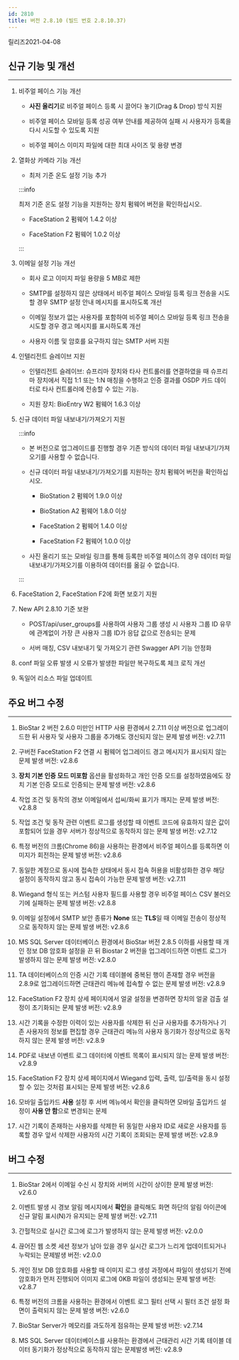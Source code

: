 ```yaml
---
id: 2810
title: 버전 2.8.10 (빌드 번호 2.8.10.37)
---
```


릴리즈<Separator/>2021-04-08

## 신규 기능 및 개선

---

1. 비주얼 페이스 기능 개선

    * **사진 올리기**로 비주얼 페이스 등록 시 끌어다 놓기(Drag & Drop) 방식 지원

    * 비주얼 페이스 모바일 등록 성공 여부 안내를 제공하여 실패 시 사용자가 등록을 다시 시도할 수 있도록 지원

    * 비주얼 페이스 이미지 파일에 대한 최대 사이즈 및 용량 변경

1. 열화상 카메라 기능 개선

    * 최저 기준 온도 설정 기능 추가

    :::info

    최저 기준 온도 설정 기능을 지원하는 장치 펌웨어 버전을 확인하십시오.

    * FaceStation 2 펌웨어 1.4.2 이상

    * FaceStation F2 펌웨어 1.0.2 이상

    :::

1. 이메일 설정 기능 개선

    * 회사 로고 이미지 파일 용량을 5 MB로 제한

    * SMTP를 설정하지 않은 상태에서 비주얼 페이스 모바일 등록 링크 전송을 시도할 경우 SMTP 설정 안내 메시지를 표시하도록 개선

    * 이메일 정보가 없는 사용자를 포함하여 비주얼 페이스 모바일 등록 링크 전송을 시도할 경우 경고 메시지를 표시하도록 개선

    * 사용자 이름 및 암호를 요구하지 않는 SMTP 서버 지원
  
1. 인텔리전트 슬레이브 지원

    * 인텔리전트 슬레이브: 슈프리마 장치와 타사 컨트롤러를 연결하였을 때 슈프리마 장치에서 직접 1:1 또는 1:N 매칭을 수행하고 인증 결과를 OSDP 카드 데이터로 타사 컨트롤러에 전송할 수 있는 기능.

    * 지원 장치: BioEntry W2 펌웨어 1.6.3 이상


1. 신규 데이터 파일 내보내기/가져오기 지원

    :::info

    * 본 버전으로 업그레이드를 진행할 경우 기존 방식의 데이터 파일 내보내기/가져오기를 사용할 수 없습니다.

    * 신규 데이터 파일 내보내기/가져오기를 지원하는 장치 펌웨어 버전을 확인하십시오.

        * BioStation 2 펌웨어 1.9.0 이상

        * BioStation A2 펌웨어 1.8.0 이상

        * FaceStation 2 펌웨어 1.4.0 이상

        * FaceStation F2 펌웨어 1.0.0 이상

    * 사진 올리기 또는 모바일 링크를 통해 등록한 비주얼 페이스의 경우 데이터 파일 내보내기/가져오기를 이용하여 데이터를 옮길 수 없습니다.

    :::

1. FaceStation 2, FaceStation F2에 화면 보호기 지원
  
1. New API 2.8.10 기준 보완

    * POST/api/user_groups를 사용하여 사용자 그룹 생성 시 사용자 그룹 ID 유무에 관계없이 가장 큰 사용자 그룹 ID가 응답 값으로 전송되는 문제

    * 서버 매칭, CSV 내보내기 및 가져오기 관련 Swagger API 기능 안정화
  
1. conf 파일 오류 발생 시 오류가 발생한 파일만 복구하도록 체크 로직 개선
  
1. 독일어 리소스 파일 업데이트

## 주요 버그 수정

---

<BugLists>

1. BioStar 2 버전 2.6.0 미만인 HTTP 사용 환경에서 2.7.11 이상 버전으로 업그레이드한 뒤 사용자 및 사용자 그룹을 추가해도 갱신되지 않는 문제 <Badge>발생 버전: v2.7.11</Badge>

1. 구버전 FaceStation F2 연결 시 펌웨어 업그레이드 경고 메시지가 표시되지 않는 문제 <Badge>발생 버전: v2.8.6</Badge>

1. **장치 기본 인증 모드 미포함** 옵션을 활성화하고 개인 인증 모드를 설정하였음에도 장치 기본 인증 모드로 인증되는 문제 <Badge>발생 버전: v2.8.6</Badge>

1. 작업 조건 및 동작의 경보 이메일에서 섭씨/화씨 표기가 깨지는 문제 <Badge>발생 버전: v2.8.8</Badge>

1. 작업 조건 및 동작 관련 이벤트 로그를 생성할 때 이벤트 코드에 유효하지 않은 값이 포함되어 있을 경우 서버가 정상적으로 동작하지 않는 문제 <Badge>발생 버전: v2.7.12</Badge>

1. 특정 버전의 크롬(Chrome 86)을 사용하는 환경에서 비주얼 페이스를 등록하면 이미지가 회전하는 문제 <Badge>발생 버전: v2.8.6</Badge>

1. 동일한 계정으로 동시에 접속한 상태에서 동시 접속 허용을 비활성화한 경우 해당 설정이 동작하지 않고 동시 접속이 가능한 문제 <Badge>발생 버전: v2.7.11</Badge>

1. Wiegand 형식 또는 커스텀 사용자 필드를 사용할 경우 비주얼 페이스 CSV 불러오기에 실패하는 문제 <Badge>발생 버전: v2.8.8</Badge>

1. 이메일 설정에서 SMTP 보안 종류가 **None** 또는 **TLS**일 때 이메일 전송이 정상적으로 동작하지 않는 문제 <Badge>발생 버전: v2.8.6</Badge>

1. MS SQL Server 데이터베이스 환경에서 BioStar 버전 2.8.5 이하를 사용할 때 개인 정보 DB 암호화 설정을 끈 뒤 Biostar 2 버전을 업그레이드하면 이벤트 로그가 발생하지 않는 문제 <Badge>발생 버전: v2.8.0</Badge>

1. TA 데이터베이스의 인증 시간 기록 테이블에 중복된 행이 존재할 경우 버전을 2.8.9로 업그레이드하면 근태관리 메뉴에 접속할 수 없는 문제 <Badge>발생 버전: v2.8.9</Badge>

1. FaceStation F2 장치 상세 페이지에서 얼굴 설정을 변경하면 장치의 얼굴 검출 설정이 초기화되는 문제 <Badge>발생 버전: v2.8.9</Badge>

1. 시간 기록을 수정한 이력이 있는 사용자를 삭제한 뒤 신규 사용자를 추가하거나 기존 사용자의 정보를 편집할 경우 근태관리 메뉴의 사용자 동기화가 정상적으로 동작하지 않는 문제 <Badge>발생 버전: v2.8.9</Badge>

1. PDF로 내보낸 이벤트 로그 데이터에 이벤트 목록이 표시되지 않는 문제 <Badge>발생 버전: v2.8.9</Badge>

1. FaceStation F2 장치 상세 페이지에서 Wiegand 입력, 출력, 입/출력을 동시 설정할 수 있는 것처럼 표시되는 문제 <Badge>발생 버전: v2.8.6</Badge>

1. 모바일 출입카드 **사용** 설정 후 서버 메뉴에서 확인을 클릭하면 모바일 출입카드 설정이 **사용 안 함**으로 변경되는 문제

1. 시간 기록이 존재하는 사용자를 삭제한 뒤 동일한 사용자 ID로 새로운 사용자를 등록할 경우 앞서 삭제한 사용자의 시간 기록이 조회되는 문제 <Badge>발생 버전: v2.8.9</Badge>

</BugLists>

## 버그 수정

---

<BugLists>

1. BioStar 2에서 이메일 수신 시 장치와 서버의 시간이 상이한 문제 <Badge>발생 버전: v2.6.0</Badge>

1. 이벤트 발생 시 경보 알림 메시지에서 **확인**을 클릭해도 화면 하단의 알림 아이콘에 신규 알림 표시(N)가 유지되는 문제 <Badge>발생 버전: v2.7.11</Badge>

1. 간헐적으로 실시간 로그에 로그가 발생하지 않는 문제 <Badge>발생 버전: v2.0.0</Badge>

1. 끊어진 웹 소켓 세션 정보가 남아 있을 경우 실시간 로그가 느리게 업데이트되거나 누락되는 문제<Badge>발생 버전: v2.0.0</Badge>

1. 개인 정보 DB 암호화를 사용할 때 이미지 로그 생성 과정에서 파일이 생성되기 전에 암호화가 먼저 진행되어 이미지 로그에 0KB 파일이 생성되는 문제 <Badge>발생 버전: v2.8.7</Badge>

1. 특정 버전의 크롬을 사용하는 환경에서 이벤트 로그 필터 선택 시 필터 조건 설정 화면이 출력되지 않는 문제 <Badge>발생 버전: v2.6.0</Badge>

1. BioStar Server가 메모리를 과도하게 점유하는 문제 <Badge>발생 버전: v2.7.14</Badge>

1. MS SQL Server 데이터베이스를 사용하는 환경에서 근태관리 시간 기록 테이블 데이터 동기화가 정상적으로 동작하지 않는 문제<Badge>발생 버전: v2.8.9</Badge>

</BugLists>
